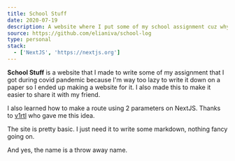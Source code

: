 ```yaml
---
title: School Stuff
date: 2020-07-19
description: A website where I put some of my school assignment cuz why not.
source: https://github.com/elianiva/school-log
type: personal
stack:
  - ['NextJS', 'https://nextjs.org']
---
```


**School Stuff** is a website that I made to write some of my assignment that I got during covid pandemic because I'm way too lazy to write it down on a paper so I ended up making a website for it. I also made this to make it easier to share it with my friend.

I also learned how to make a route using 2 parameters on NextJS. Thanks to [v1rtl](http://github.com/talentlessguy/) who gave me this idea.

The site is pretty basic. I just need it to write some markdown, nothing fancy going on.

And yes, the name is a throw away name.
